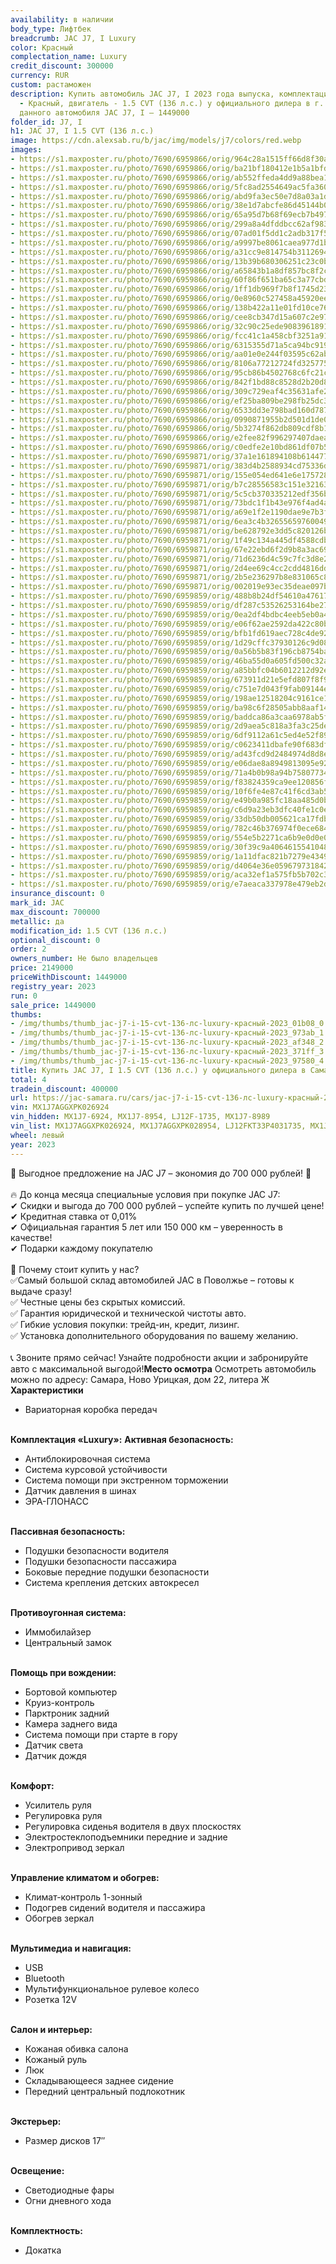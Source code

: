 ```yaml
---
availability: в наличии
body_type: Лифтбек
breadcrumb: JAC J7, I Luxury
color: Красный
complectation_name: Luxury
credit_discount: 300000
currency: RUR
custom: растаможен
description: Купить автомобиль JAC J7, I 2023 года выпуска, комплектация Luxury, цвет
  - Красный, двигатель - 1.5 CVT (136 л.с.) у официального дилера в г. Самара. Стоимость
  данного автомобиля JAC J7, I – 1449000
folder_id: J7, I
h1: JAC J7, I 1.5 CVT (136 л.с.)
image: https://cdn.alexsab.ru/b/jac/img/models/j7/colors/red.webp
images:
- https://s1.maxposter.ru/photo/7690/6959866/orig/964c28a1515ff66d8f30a6069db01b08.jpg?sid=14&689862df3efa60b3a1a8308440b30a54
- https://s1.maxposter.ru/photo/7690/6959866/orig/ba21bf180412e1b5a1bfdcc530b973ab.jpg?sid=14&689862df3efa60b3a1a8308440b30a54
- https://s1.maxposter.ru/photo/7690/6959866/orig/ab552ffeda4dd9a88bea1214b49af348.jpg?sid=14&689862df3efa60b3a1a8308440b30a54
- https://s1.maxposter.ru/photo/7690/6959866/orig/5fc8ad2554649ac5fa36067828b371ff.jpg?sid=14&689862df3efa60b3a1a8308440b30a54
- https://s1.maxposter.ru/photo/7690/6959866/orig/abd9fa3ec50e7d8a03a1dbb726097580.jpg?sid=14&689862df3efa60b3a1a8308440b30a54
- https://s1.maxposter.ru/photo/7690/6959866/orig/38e1d7abcfe86d45144b0cc61043edc2.jpg?sid=14&689862df3efa60b3a1a8308440b30a54
- https://s1.maxposter.ru/photo/7690/6959866/orig/65a95d7b68f69ecb7b4979ddf9da314a.jpg?sid=14&689862df3efa60b3a1a8308440b30a54
- https://s1.maxposter.ru/photo/7690/6959866/orig/299a8a4dfddbcc62af98356faf2d8224.jpg?sid=14&689862df3efa60b3a1a8308440b30a54
- https://s1.maxposter.ru/photo/7690/6959866/orig/07ad01f5dd1c2adb317f53c7aa976044.jpg?sid=14&689862df3efa60b3a1a8308440b30a54
- https://s1.maxposter.ru/photo/7690/6959866/orig/a9997be8061caea977d1b5652049b018.jpg?sid=14&689862df3efa60b3a1a8308440b30a54
- https://s1.maxposter.ru/photo/7690/6959866/orig/a31cc9e814754b3112694ecb90dbf005.jpg?sid=14&689862df3efa60b3a1a8308440b30a54
- https://s1.maxposter.ru/photo/7690/6959866/orig/13b39b680306251c23c0beb81387f530.jpg?sid=14&689862df3efa60b3a1a8308440b30a54
- https://s1.maxposter.ru/photo/7690/6959866/orig/a65843b1a8df857bc8f2cc0decce4c5f.jpg?sid=14&689862df3efa60b3a1a8308440b30a54
- https://s1.maxposter.ru/photo/7690/6959866/orig/60f86f651ba65c3a77cbdcfb66c4c816.jpg?sid=14&689862df3efa60b3a1a8308440b30a54
- https://s1.maxposter.ru/photo/7690/6959866/orig/1ff1db969f7b8f1745d231a9b0b3e026.jpg?sid=14&689862df3efa60b3a1a8308440b30a54
- https://s1.maxposter.ru/photo/7690/6959866/orig/0e8960c527458a45920eee8567e71b8a.jpg?sid=14&689862df3efa60b3a1a8308440b30a54
- https://s1.maxposter.ru/photo/7690/6959866/orig/138b422a11e01fd10ce76a73f18640eb.jpg?sid=14&689862df3efa60b3a1a8308440b30a54
- https://s1.maxposter.ru/photo/7690/6959866/orig/cee8cb347d15a607c2e972f329594c27.jpg?sid=14&689862df3efa60b3a1a8308440b30a54
- https://s1.maxposter.ru/photo/7690/6959866/orig/32c90c25ede90839618912922c0bce05.jpg?sid=14&689862df3efa60b3a1a8308440b30a54
- https://s1.maxposter.ru/photo/7690/6959866/orig/fcc41c1a458cbf3251a9131beadf622b.jpg?sid=14&689862df3efa60b3a1a8308440b30a54
- https://s1.maxposter.ru/photo/7690/6959866/orig/6315355d71a5ca94bc919af5fc4f5a66.jpg?sid=14&689862df3efa60b3a1a8308440b30a54
- https://s1.maxposter.ru/photo/7690/6959866/orig/aa01e0e244f03595c62aba3b9f145bad.jpg?sid=14&689862df3efa60b3a1a8308440b30a54
- https://s1.maxposter.ru/photo/7690/6959866/orig/8106a77212724fd325775914dba92ea8.jpg?sid=14&689862df3efa60b3a1a8308440b30a54
- https://s1.maxposter.ru/photo/7690/6959866/orig/95cb86b4502768c6fc21c4aedae78fa7.jpg?sid=14&689862df3efa60b3a1a8308440b30a54
- https://s1.maxposter.ru/photo/7690/6959866/orig/842f1bd88c8528d2b20d81a5f5c5c567.jpg?sid=14&689862df3efa60b3a1a8308440b30a54
- https://s1.maxposter.ru/photo/7690/6959866/orig/309c729eaf4c35631afe2b72f84d4cb9.jpg?sid=14&689862df3efa60b3a1a8308440b30a54
- https://s1.maxposter.ru/photo/7690/6959866/orig/ef25ba809be298fb25dc31ad62c8ed7f.jpg?sid=14&689862df3efa60b3a1a8308440b30a54
- https://s1.maxposter.ru/photo/7690/6959866/orig/6533dd3e798bad160d78797438e2d17b.jpg?sid=14&689862df3efa60b3a1a8308440b30a54
- https://s1.maxposter.ru/photo/7690/6959866/orig/0990871955b2d501d1de0083b2b495cd.jpg?sid=14&689862df3efa60b3a1a8308440b30a54
- https://s1.maxposter.ru/photo/7690/6959866/orig/5b3274f862db809cdf8b1e253b7f0bbd.jpg?sid=14&689862df3efa60b3a1a8308440b30a54
- https://s1.maxposter.ru/photo/7690/6959866/orig/e2fee82f996297407daea3d268431f83.jpg?sid=14&689862df3efa60b3a1a8308440b30a54
- https://s1.maxposter.ru/photo/7690/6959866/orig/c0edfe2e10bd861df07b57399e14dae0.jpg?sid=14&689862df3efa60b3a1a8308440b30a54
- https://s1.maxposter.ru/photo/7690/6959871/orig/37a1e161894108b6144770552de77cfb.jpg?sid=14&6416a659d8dd1c35c73da828f95e1f2d
- https://s1.maxposter.ru/photo/7690/6959871/orig/383d4b2588934cd75336dc205928b5d0.jpg?sid=14&6416a659d8dd1c35c73da828f95e1f2d
- https://s1.maxposter.ru/photo/7690/6959871/orig/155e054ed641e6e1757286cbd54f247c.jpg?sid=14&6416a659d8dd1c35c73da828f95e1f2d
- https://s1.maxposter.ru/photo/7690/6959871/orig/b7c28556583c151e32163c7f7a674dc4.jpg?sid=14&6416a659d8dd1c35c73da828f95e1f2d
- https://s1.maxposter.ru/photo/7690/6959871/orig/5c5cb370335212edf356b683124cc248.jpg?sid=14&6416a659d8dd1c35c73da828f95e1f2d
- https://s1.maxposter.ru/photo/7690/6959871/orig/73bdc1f1b43e976f4ad4a7e338e7cd98.jpg?sid=14&6416a659d8dd1c35c73da828f95e1f2d
- https://s1.maxposter.ru/photo/7690/6959871/orig/a69e1f2e1190dae9e7b3fae44b83a2b6.jpg?sid=14&6416a659d8dd1c35c73da828f95e1f2d
- https://s1.maxposter.ru/photo/7690/6959871/orig/6ea3c4b32655659760049baf0a2eff05.jpg?sid=14&6416a659d8dd1c35c73da828f95e1f2d
- https://s1.maxposter.ru/photo/7690/6959871/orig/be628792e3dd5c820126ba1fc9e3aecd.jpg?sid=14&6416a659d8dd1c35c73da828f95e1f2d
- https://s1.maxposter.ru/photo/7690/6959871/orig/1f49c134a445df4588cdbd6d741401c2.jpg?sid=14&6416a659d8dd1c35c73da828f95e1f2d
- https://s1.maxposter.ru/photo/7690/6959871/orig/67e22ebd6f2d9b8a3ac69af21c845bcb.jpg?sid=14&6416a659d8dd1c35c73da828f95e1f2d
- https://s1.maxposter.ru/photo/7690/6959871/orig/71d6236d4c59c7fc3d8e25abdcecec84.jpg?sid=14&6416a659d8dd1c35c73da828f95e1f2d
- https://s1.maxposter.ru/photo/7690/6959871/orig/2d4ee69c4cc2cdd4816dd1ac0366e1a5.jpg?sid=14&6416a659d8dd1c35c73da828f95e1f2d
- https://s1.maxposter.ru/photo/7690/6959871/orig/2b5e236297b8e831065c894cc8e2dd9b.jpg?sid=14&6416a659d8dd1c35c73da828f95e1f2d
- https://s1.maxposter.ru/photo/7690/6959871/orig/002019e93ec35deae097b241417382a5.jpg?sid=14&6416a659d8dd1c35c73da828f95e1f2d
- https://s1.maxposter.ru/photo/7690/6959859/orig/488b8b24df54610a47617936f2fe478f.jpg?sid=14&94d07c1dd26f373b3bba29ba76fe83c4
- https://s1.maxposter.ru/photo/7690/6959859/orig/df287c53526253164be27159758938e1.jpg?sid=14&94d07c1dd26f373b3bba29ba76fe83c4
- https://s1.maxposter.ru/photo/7690/6959859/orig/0ea2df4bdbc4eeb5eb0a4a48b2f8d9d9.jpg?sid=14&94d07c1dd26f373b3bba29ba76fe83c4
- https://s1.maxposter.ru/photo/7690/6959859/orig/e06f62ae2592da422c80bbe724c75215.jpg?sid=14&94d07c1dd26f373b3bba29ba76fe83c4
- https://s1.maxposter.ru/photo/7690/6959859/orig/bfb1fd619aec728c4de924efc0ce8580.jpg?sid=14&94d07c1dd26f373b3bba29ba76fe83c4
- https://s1.maxposter.ru/photo/7690/6959859/orig/1d29cffc37930126c9d08ae7a5fb4ca7.jpg?sid=14&94d07c1dd26f373b3bba29ba76fe83c4
- https://s1.maxposter.ru/photo/7690/6959859/orig/0a56b5b83f196cb8754ba6d81d4acd50.jpg?sid=14&94d07c1dd26f373b3bba29ba76fe83c4
- https://s1.maxposter.ru/photo/7690/6959859/orig/46ba55d0a605fd500c32aa86b76d9156.jpg?sid=14&94d07c1dd26f373b3bba29ba76fe83c4
- https://s1.maxposter.ru/photo/7690/6959859/orig/a85bbfc04b6012212d92ed8d16e4b5ac.jpg?sid=14&94d07c1dd26f373b3bba29ba76fe83c4
- https://s1.maxposter.ru/photo/7690/6959859/orig/673911d21e5efd807f8f96c66dfcc833.jpg?sid=14&94d07c1dd26f373b3bba29ba76fe83c4
- https://s1.maxposter.ru/photo/7690/6959859/orig/c751e7d043f9fab09144e7c17fb5dbb8.jpg?sid=14&94d07c1dd26f373b3bba29ba76fe83c4
- https://s1.maxposter.ru/photo/7690/6959859/orig/198ae12518204c9161ce1fc4e44ad4bc.jpg?sid=14&94d07c1dd26f373b3bba29ba76fe83c4
- https://s1.maxposter.ru/photo/7690/6959859/orig/ba98c6f28505abb8aaf14079187c36d4.jpg?sid=14&94d07c1dd26f373b3bba29ba76fe83c4
- https://s1.maxposter.ru/photo/7690/6959859/orig/baddca86a3caa6978ab5fca6d82beecd.jpg?sid=14&94d07c1dd26f373b3bba29ba76fe83c4
- https://s1.maxposter.ru/photo/7690/6959859/orig/2d9aea5c818a3fa3c25de46129215d42.jpg?sid=14&94d07c1dd26f373b3bba29ba76fe83c4
- https://s1.maxposter.ru/photo/7690/6959859/orig/6df9112a61c5ed4e52f89c3e862d7c15.jpg?sid=14&94d07c1dd26f373b3bba29ba76fe83c4
- https://s1.maxposter.ru/photo/7690/6959859/orig/c0623411dbafe90f683df96e32bca0ce.jpg?sid=14&94d07c1dd26f373b3bba29ba76fe83c4
- https://s1.maxposter.ru/photo/7690/6959859/orig/ad43fcd9d2484974d8d8e5a405667b35.jpg?sid=14&94d07c1dd26f373b3bba29ba76fe83c4
- https://s1.maxposter.ru/photo/7690/6959859/orig/e06dae8a8949813095e921dbcd972e92.jpg?sid=14&94d07c1dd26f373b3bba29ba76fe83c4
- https://s1.maxposter.ru/photo/7690/6959859/orig/71a4b0b98a94b758077345418374edfe.jpg?sid=14&94d07c1dd26f373b3bba29ba76fe83c4
- https://s1.maxposter.ru/photo/7690/6959859/orig/f83824359ca9ee120856fe41b7ae67e9.jpg?sid=14&94d07c1dd26f373b3bba29ba76fe83c4
- https://s1.maxposter.ru/photo/7690/6959859/orig/10f6fe4e87c41f6cd3ab51e40805ae98.jpg?sid=14&94d07c1dd26f373b3bba29ba76fe83c4
- https://s1.maxposter.ru/photo/7690/6959859/orig/e49b0a985fc18aa485d0b0e3abf13ced.jpg?sid=14&94d07c1dd26f373b3bba29ba76fe83c4
- https://s1.maxposter.ru/photo/7690/6959859/orig/c6d9a23eb3dfc40fe1c0e67ca03e18bb.jpg?sid=14&94d07c1dd26f373b3bba29ba76fe83c4
- https://s1.maxposter.ru/photo/7690/6959859/orig/33db50db005621ca17fdbfe29ee5c3f2.jpg?sid=14&94d07c1dd26f373b3bba29ba76fe83c4
- https://s1.maxposter.ru/photo/7690/6959859/orig/782c46b376974f0ece684ad47119a199.jpg?sid=14&94d07c1dd26f373b3bba29ba76fe83c4
- https://s1.maxposter.ru/photo/7690/6959859/orig/554e5b2271ca6b9e0d0e095a7afa9e64.jpg?sid=14&94d07c1dd26f373b3bba29ba76fe83c4
- https://s1.maxposter.ru/photo/7690/6959859/orig/30f39c9a406461554104890432754fe2.jpg?sid=14&94d07c1dd26f373b3bba29ba76fe83c4
- https://s1.maxposter.ru/photo/7690/6959859/orig/1a11dfac821b7279e434901f3201e0f8.jpg?sid=14&94d07c1dd26f373b3bba29ba76fe83c4
- https://s1.maxposter.ru/photo/7690/6959859/orig/d4064e36e0596797318426250ae72e12.jpg?sid=14&94d07c1dd26f373b3bba29ba76fe83c4
- https://s1.maxposter.ru/photo/7690/6959859/orig/aca32ef1a575fb5b702c3ce4734bf723.jpg?sid=14&94d07c1dd26f373b3bba29ba76fe83c4
- https://s1.maxposter.ru/photo/7690/6959859/orig/e7aeaca337978e479eb2dc5c194e628e.jpg?sid=14&94d07c1dd26f373b3bba29ba76fe83c4
insurance_discount: 0
mark_id: JAC
max_discount: 700000
metallic: да
modification_id: 1.5 CVT (136 л.с.)
optional_discount: 0
order: 2
owners_number: Не было владельцев
price: 2149000
priceWithDiscount: 1449000
registry_year: 2023
run: 0
sale_price: 1449000
thumbs:
- /img/thumbs/thumb_jac-j7-i-15-cvt-136-лс-luxury-красный-2023_01b08_0.webp
- /img/thumbs/thumb_jac-j7-i-15-cvt-136-лс-luxury-красный-2023_973ab_1.webp
- /img/thumbs/thumb_jac-j7-i-15-cvt-136-лс-luxury-красный-2023_af348_2.webp
- /img/thumbs/thumb_jac-j7-i-15-cvt-136-лс-luxury-красный-2023_371ff_3.webp
- /img/thumbs/thumb_jac-j7-i-15-cvt-136-лс-luxury-красный-2023_97580_4.webp
title: Купить JAC J7, I 1.5 CVT (136 л.с.) у официального дилера в Самаре
total: 4
tradein_discount: 400000
url: https://jac-samara.ru/cars/jac-j7-i-15-cvt-136-лс-luxury-красный-2023/
vin: MX1J7AGGXPK026924
vin_hidden: MX1J7-6924, MX1J7-8954, LJ12F-1735, MX1J7-8989
vin_list: MX1J7AGGXPK026924, MX1J7AGGXPK028954, LJ12FKT33P4031735, MX1J7AGGXPK058989
wheel: левый
year: 2023
---
```

🚀 Выгодное предложение на JAC J7 – экономия до 700 000 рублей! 🚀<br/>
<br/>
🔥 До конца месяца специальные условия при покупке JAC J7:<br/>
✔ Скидки и выгода до 700 000 рублей – успейте купить по лучшей цене!<br/>
✔ Кредитная ставка от 0,01%<br/>
✔ Официальная гарантия 5 лет или 150 000 км – уверенность в качестве!<br/>
✔ Подарки каждому покупателю <br/>
<br/>
📌 Почему стоит купить у нас?<br/>
✅Самый большой склад автомобилей JAC в Поволжье – готовы к выдаче сразу!<br/>
✅ Честные цены без скрытых комиссий.<br/>
✅ Гарантия юридической и технической чистоты авто.<br/>
✅ Гибкие условия покупки: трейд-ин, кредит, лизинг.<br/>
✅ Установка дополнительного оборудования по вашему желанию.<br/>
<br/>
📞 Звоните прямо сейчас! Узнайте подробности акции и забронируйте авто с максимальной выгодой!<strong>Место осмотра</strong> Осмотреть автомобиль можно по адресу: Самара, Ново Урицкая, дом 22, литера Ж <strong>Характеристики</strong>
<ul>
<li>Вариаторная коробка передач</li>
</ul>
<br/> <strong>Комплектация «Luxury»:</strong> <strong>Активная безопасность:</strong>
<ul>
<li>Антиблокировочная система</li>
<li>Система курсовой устойчивости</li>
<li>Система помощи при экстренном торможении</li>
<li>Датчик давления в шинах</li>
<li>ЭРА-ГЛОНАСС</li>
</ul>
<br/> <strong>Пассивная безопасность:</strong>
<ul>
<li>Подушки безопасности водителя</li>
<li>Подушки безопасности пассажира</li>
<li>Боковые передние подушки безопасности</li>
<li>Система крепления детских автокресел</li>
</ul>
<br/> <strong>Противоугонная система:</strong>
<ul>
<li>Иммобилайзер</li>
<li>Центральный замок</li>
</ul>
<br/> <strong>Помощь при вождении:</strong>
<ul>
<li>Бортовой компьютер</li>
<li>Круиз-контроль</li>
<li>Парктроник задний</li>
<li>Камера заднего вида</li>
<li>Система помощи при старте в гору</li>
<li>Датчик света</li>
<li>Датчик дождя</li>
</ul>
<br/> <strong>Комфорт:</strong>
<ul>
<li>Усилитель руля</li>
<li>Регулировка руля</li>
<li>Регулировка сиденья водителя в двух плоскостях</li>
<li>Электростеклоподъемники передние и задние</li>
<li>Электропривод зеркал</li>
</ul>
<br/> <strong>Управление климатом и обогрев:</strong>
<ul>
<li>Климат-контроль 1-зонный</li>
<li>Подогрев сидений водителя и пассажира</li>
<li>Обогрев зеркал</li>
</ul>
<br/> <strong>Мультимедиа и навигация:</strong>
<ul>
<li>USB</li>
<li>Bluetooth</li>
<li>Мультифункциональное рулевое колесо</li>
<li>Розетка 12V</li>
</ul>
<br/> <strong>Салон и интерьер:</strong>
<ul>
<li>Кожаная обивка салона</li>
<li>Кожаный руль</li>
<li>Люк</li>
<li>Складывающееся заднее сидение</li>
<li>Передний центральный подлокотник</li>
</ul>
<br/> <strong>Экстерьер:</strong>
<ul>
<li>Размер дисков 17″</li>
</ul>
<br/> <strong>Освещение:</strong>
<ul>
<li>Светодиодные фары</li>
<li>Огни дневного хода</li>
</ul>
<br/> <strong>Комплектность:</strong>
<ul>
<li>Докатка</li>
</ul>
